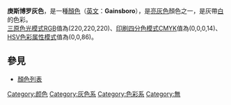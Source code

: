 {{Infobox color
|title=庚斯博罗灰
|textcolor=#000000
|mod=hex
|DCDCDC
}}
'''庚斯博罗灰色'''，是一種[[顏色|顏色]]（[[英文|英文]]：'''Gainsboro'''），是[[亮灰色|亮灰色]]顏色之一，是灰帶[[白色|白]]的色彩。<br>
[[三原色光模式|三原色光模式]][[RGB|RGB]]值為(220,220,220)、[[印刷四分色模式|印刷四分色模式]][[CMYK|CMYK]]值為(0,0,0,14)、[[HSV色彩属性模式|HSV色彩属性模式]]值為(0,0,86)。

==參見==

*[[顏色列表|顏色列表]]


[[Category:颜色|Category:颜色]]
[[Category:灰色系|Category:灰色系]]
[[Category:色彩系|Category:色彩系]]
[[Category:無|Category:無]]